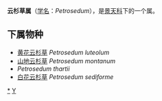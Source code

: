 {{Automatic Taxobox
| taxon = Petrosedum
| authority = Grulich
| image = Sedum reflexum 5zz.jpg
| image_caption = Petrosedum reflexum
| type species =Petrosedum reflexum
| type species authority = (L.) Grulich
}}

'''云杉草属'''（[[学名|学名]]：''Petrosedum''），是[[景天科|景天科]]下的一个属。

==下属物种==
* [[黄花云杉草|黄花云杉草]] ''Petrosedum luteolum''
* [[山地云杉草|山地云杉草]] ''Petrosedum montanum''
* ''Petrosedum thartii''
* [[白花云杉草|白花云杉草]] ''Petrosedum sediforme''

{{taxonbar}}
[[Category:_云杉草属|*]]
[[Category:_景天科|Y]]